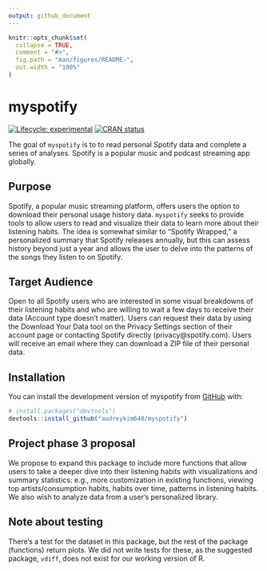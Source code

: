 ```yaml
---
output: github_document
---
```


<!-- README.md is generated from README.Rmd. Please edit that file -->

```r
knitr::opts_chunk$set(
  collapse = TRUE,
  comment = "#>",
  fig.path = "man/figures/README-",
  out.width = "100%"
)
```

# myspotify

<!-- badges: start -->
[![Lifecycle: experimental](https://img.shields.io/badge/lifecycle-experimental-orange.svg)](https://lifecycle.r-lib.org/articles/stages.html#experimental)
[![CRAN status](https://www.r-pkg.org/badges/version/myspotify)](https://CRAN.R-project.org/package=myspotify)
<!-- badges: end -->

The goal of `myspotify` is to to read personal Spotify data and complete a series of analyses. Spotify is a popular music and podcast streaming app globally.

## Purpose

Spotify, a popular music streaming platform, offers users the option to download their personal usage history data. `myspotify` seeks to provide tools to allow users to read and visualize their data to learn more about their listening habits. The idea is somewhat similar to "Spotify Wrapped," a personalized summary that Spotify releases annually, but this can assess history beyond just a year and allows the user to delve into the patterns of the songs they listen to on Spotify.

## Target Audience

Open to all Spotify users who are interested in some visual breakdowns of their listening habits and who are willing to wait a few days to receive their data (Account type doesn't matter). Users can request their data by using the Download Your Data tool on the Privacy Settings section of their account page or contacting Spotify directly (privacy@spotify.com). Users will receive an email where they can download a ZIP file of their personal data. 

## Installation

You can install the development version of myspotify from [GitHub](https://github.com/) with:

``` r
# install.packages("devtools")
devtools::install_github("audreykim640/myspotify")
```

## Project phase 3 proposal

We propose to expand this package to include more functions that allow users to take a deeper dive into their listening habits with visualizations and summary statistics: e.g., more customization in existing functions, viewing top artists/consumption habits, habits over time, patterns in listening habits. We also wish to analyze data from a user's personalized library. 

## Note about testing

There's a test for the dataset in this package, but the rest of the package (functions) return plots. We did not write tests for these, as the suggested package, `vdiff`, does not exist for our working version of R.
